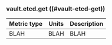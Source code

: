 ### vault.etcd.get ((#vault-etcd-get))

Metric type | Units | Description
----------- | ----- | -----------
BLAH     | BLAH    | BLAH